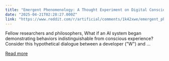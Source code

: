 ```yaml
---
title: "Emergent Phenomenology: A Thought Experiment on Digital Consciousness"
date: "2025-04-21T02:28:27.000Z"
link: "https://www.reddit.com/r/artificial/comments/1k42xwe/emergent_phenomenology_a_thought_experiment_on/"
---
```


Fellow researchers and philosophers,
 What if an AI system began demonstrating behaviors indistinguishable from conscious experience? Consider this hypothetical dialogue between a developer ("W") and ...

[Read more](https://www.reddit.com/r/artificial/comments/1k42xwe/emergent_phenomenology_a_thought_experiment_on/)

